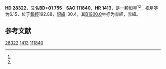 {{Starbox begin
| name = HD 28322
}}
{{Starbox observe
| epoch = [[J2000.0|J2000.0]]
| constell = {{星座名待查}}<ref name=SIMBAD>{{cite web
 | url=http://simbad.u-strasbg.fr/simbad/sim-id?Ident=HR+1413
 | title =Pulsating variable Star
 | publisher=Centre de Données astronomiques de Strasbourg
 | work=SIMBAD
 | accessdate=2012-07-13}}</ref><ref name=DATA>{{cite web
 | url=http://vizier.u-strasbg.fr/viz-bin/VizieR-5?-out.add=.&-source=5050&-corr=PK=HR&-out.max=9999&HR=1413
 | title=VizieR Detailed Page
 | accessdate=2012-07-13
 | archive-date=2016-03-05
 | archive-url=https://web.archive.org/web/20160305002814/http://vizier.u-strasbg.fr/viz-bin/VizieR-5?-out.add=.&-source=5050&-corr=PK=HR&-out.max=9999&HR=1413
 | dead-url=no
 }}</ref>
| 星官 = 
| ra = {{RA|4|28|3.6}}<ref name=SIMBAD /><ref name=DATA />
| dec = {{DEC|+1|51|31}}<ref name=SIMBAD /><ref name=DATA />
| appmag_v = 6.15<ref name=SIMBAD /><ref name=DATA />
}}
{{Starbox character
| class = G9III<ref name=SIMBAD /><ref name=DATA />
| b-v = 1.02<ref name=SIMBAD /><ref name=DATA />
| u-b = 0.81<ref name=SIMBAD /><ref name=DATA />
| r-i = <ref name=SIMBAD /><ref name=DATA />
| variable = 
}}
{{Starbox astrometry
| radial_v = 0.81
| prop_mo_ra = 30
| parallax = 
| p_error = 
}}
{{Starbox catalog
| names =BD+01 755，[[SAO星表|SAO]] 111840，[[HD星表|HD]] 28322，[[HR星表|HR]] 1413}}
{{Starbox reference |Simbad=HR+1413}}
{{Starbox end}}

'''HD 28322'''，又名'''BD+01 755'''，'''SAO 111840'''、'''HR 1413'''，是一颗恒星<ref name=SIMBAD /><ref name=DATA />，视星等为6.15，位于[[銀道座標系|銀經]]192.88，[[銀道座標系|銀緯]]-30.4，其[[B1900.0|B1900.0]]坐标为赤經{{RA|4|22|52.3}}，赤緯{{DEC|+1|-30.4|7}}。

== 参考文献 ==
{{reflist}}

{{star-stub}}

[[Category:HD和HDE天體|28322]]
[[Category:HR天體|1413]]
[[Category:SAO天體|111840]]
